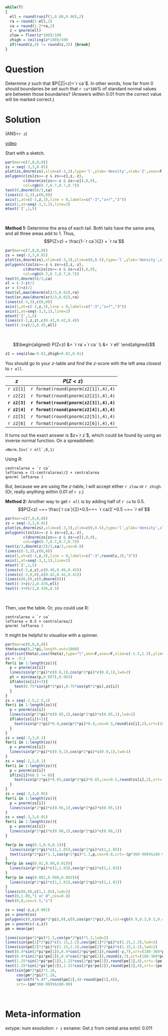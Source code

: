 ```r
while(T)
{
  ell = round(runif(1,0.60,0.98),2)
  ra = round(1-ell,2)
  ca = round(1-2*ra,2)
  z = qnorm(ell)
  zlow = floor(z*100)/100
  zhigh = ceiling(z*100)/100
  if(round(z,4) != round(z,2)) {break}
}
```

Question
========
Determine $z$ such that $P(|Z|<z)=`r ca`$. In other words, how far from 0 should boundaries be set such that `r ca*100`% of standard normal values are between those boundaries? (Answers within 0.01 from the correct value will be marked correct.)


Solution
========

(ANS=`r z`)

[video](https://vimeo.com/531931611){target="_blank"}

Start with a sketch.

```r
par(mar=c(7,0,0,0))
zs = seq(-3,3,0.01)
plot(zs,dnorm(zs),xlim=c(-3,3),type='l',ylab='density',xlab='Z',axes=F,ann=F)
polygon(c(zs[zs>=-z & zs<=z],z,-z),
        c(dnorm(zs[zs>=-z & zs<=z]),0,0),
        col=rgb(0.7,0.7,0.7,0.7))
text(0,dnorm(0)/3,ca)
lines(c(-3,3),c(0,0))
axis(1,at=c(-3,z,3),line = 0,labels=c("-3","z=?","3"))
axis(1,at=seq(-3,3,1),line=2)
mtext('Z',1,5)
```
\

**Method 1:** Determine the area of each tail. Both tails have the same area, and all three areas add to 1. Thus,
$$P(Z>z) = \frac{1-`r ca`}{2} = `r ra`$$
```r
par(mar=c(7,0,0,0))
zs = seq(-3,3,0.01)
plot(zs,dnorm(zs),xlim=c(-3,3),ylim=c(0,0.5),type='l',ylab='density',xlab='Z',axes=F,ann=F)
polygon(c(zs[zs>=-z & zs<=z],z,-z),
        c(dnorm(zs[zs>=-z & zs<=z]),0,0),
        col=rgb(0.7,0.7,0.7,0.7))
text(0,dnorm(0)/3,ca)
xl = (-3-z)/2
xr = (3+z)/2
text(xl,max(dnorm(xl)/3,0.02),ra)
text(xr,max(dnorm(xr)/3,0.02),ra)
lines(c(-3,3),c(0,0))
axis(1,at=c(-3,z,3),line = 0,labels=c("-3","z=?","3"))
axis(1,at=seq(-3,3,1),line=2)
mtext('Z',1,5)
lines(c(-3,z,z),c(0.42,0.42,0.4))
text((-3+z)/2,0.45,ell)
```
\


$$\begin{aligned}
P(Z<z) &= `r ra`+`r ca` \\
&= `r ell`
\end{aligned}$$


```r
z2 = seq(zlow-0.02,zhigh+0.02,0.01)
```

You should go to your $z$-table and find the $z$-score with the left area closest to `r ell`.

| $z$ | $P(Z<z)$ |
|:---:|:---:|
| `r z2[1]` | `r format(round(pnorm(z2[1]),4),4)` |
| `r z2[2]` | `r format(round(pnorm(z2[2]),4),4)` |
| **`r z2[3]`** | **`r format(round(pnorm(z2[3]),4),4)`** |
| **`r z2[4]`** | **`r format(round(pnorm(z2[4]),4),4)`** |
| `r z2[5]` | `r format(round(pnorm(z2[5]),4),4)` |
| `r z2[6]` | `r format(round(pnorm(z2[6]),4),4)` |

It turns out the exact answer is $z=`r z`$, which could be found by using an inverse normal function. On a spreadsheet:
```
=Norm.Inv(`r ell`,0,1)
```
Using R:
```
centralarea = `r ca`
leftarea = (1-centralarea)/2 + centralarea
qnorm( leftarea )
```


But, because we are using the $z$-table, I will accept either `r zlow` or `r zhigh`. (Or, really anything within 0.01 of `r z`.)

**Method 2:** Another way to get `r ell` is by adding half of `r ca` to 0.5.
$$P(Z<z) ~=~ \frac{`r ca`}{2}+0.5~=~ `r ca/2`+0.5 ~=~ `r ell`$$

```r
par(mar=c(7,0,0,0))
zs = seq(-3,3,0.01)
plot(zs,dnorm(zs),xlim=c(-3,3),ylim=c(0,0.5),type='l',ylab='density',xlab='Z',axes=F,ann=F)
polygon(c(zs[zs>=-z & zs<=z],z,-z),
        c(dnorm(zs[zs>=-z & zs<=z]),0,0),
        col=rgb(0.7,0.7,0.7,0.7))
text(z/2,dnorm(z/2)/3,ca/2,cex=0.8)
lines(c(-3,3),c(0,0))
axis(1,at=c(-3,z,3),line = 0,labels=c("-3",round(z,3),"3"))
axis(1,at=seq(-3,3,1),line=2)
mtext('Z',1,5)
lines(c(-3,z,z),c(0.46,0.46,0.45))
lines(c(-3,0,0),c(0.42,0.42,0.41))
lines(c(0,0),c(0,dnorm(0)))
text((-3+z)/2,0.476,ell)
text((-3+0)/2,0.436,0.5)
```
\

Then, use the table. Or, you could use R:
```
centralarea = `r ca`
leftarea = 0.5 + centralarea/2
qnorm( leftarea )
```


It might be helpful to visualize with a spinner.

```r
par(mar=c(0,0,0,0))
theta=seq(0,2*pi,length.out=1000)
plot(sin(theta),cos(theta),type="l",ann=F,axes=F,xlim=c(-1.3,1.3),ylim=c(-1.3,1.3))
zs = -3:3
for(i in 1:length(zs)){
  p = pnorm(zs[i])
  lines(sin(p*2*pi)*c(0.8,1),cos(p*2*pi)*c(0.8,1),lwd=2)
  pt = min(max(p,0.007),0.993)
  if(abs(zs[i])<3){
    text(0.75*sin(pt*2*pi),0.75*cos(pt*2*pi),zs[i])
  }
}
zs = seq(-2.5,2.5,1)
for(i in 1:length(zs)){
  p = pnorm(zs[i])
  lines(sin(p*2*pi)*c(0.85,1),cos(p*2*pi)*c(0.85,1),lwd=2)
  if(abs(zs[i])<3){
    text(sin(p*2*pi)*0.8,cos(p*2*pi)*0.8,cex=0.5,round(zs[i],2),srt=(180-360*p)%%180-90)
  }
}
zs = seq(-3,3,0.1)
for(i in 1:length(zs)){
  p = pnorm(zs[i])
  lines(sin(p*2*pi)*c(0.9,1),cos(p*2*pi)*c(0.9,1),lwd=1)
}
zs = seq(-2,2,0.1)
for(i in 1:length(zs)){
  p = pnorm(zs[i])
  if(zs[i]%%0.5 != 0){
    text(sin(p*2*pi)*0.85,cos(p*2*pi)*0.85,cex=0.5,round(zs[i],2),srt=(180-360*p)%%180-90)
  }
}
zs = seq(-3,3,0.05)
for(i in 1:length(zs)){
  p = pnorm(zs[i])
  lines(sin(p*2*pi)*c(0.95,1),cos(p*2*pi)*c(0.95,1))
}
zs = seq(-3,3,0.01)
for(i in 1:length(zs)){
  p = pnorm(zs[i])
  lines(sin(p*2*pi)*c(0.98,1),cos(p*2*pi)*c(0.98,1))
}

for(p in seq(0.1,0.9,0.1)){
  lines(sin(p*2*pi)*c(1,1.05),cos(p*2*pi)*c(1,1.05))
  text(sin(p*2*pi)*1.1,cos(p*2*pi)*1.1,p,cex=0.8,srt=-(p*360-90)%%180-90)
}
for(p in seq(0.01,0.99,0.01)){
  lines(sin(p*2*pi)*c(1,1.03),cos(p*2*pi)*c(1,1.03))
}
for(p in seq(0.002,0.998,0.002)){
  lines(sin(p*2*pi)*c(1,1.01),cos(p*2*pi)*c(1,1.01))
}
lines(c(0,0),c(1,1.05),lwd=2)
text(0,1.09,"1 or 0",cex=0.8)
text(0,0,cex=1.5,"z")

zs = seq(-z,z,0.001)
ps = pnorm(zs)
polygon(c(0,sin(ps*2*pi),0),c(0,cos(ps*2*pi),0),col=rgb(0.9,0.3,0.3,0.4),border=rgb(0.9,0.3,0.3))
pe = pnorm(c(-z,z))
pm = mean(pe)

lines(sin(ps*2*pi)*1.2,cos(ps*2*pi)*1.2,lwd=2)
lines(sin(pe[1]*2*pi)*c(1.15,1.2),cos(pe[1]*2*pi)*c(1.15,1.2),lwd=2)
lines(sin(pe[2]*2*pi)*c(1.15,1.2),cos(pe[2]*2*pi)*c(1.15,1.2),lwd=2)
text(0.4*sin(2*pi*pe[1]),0.4*cos(2*pi*pe[1]),round(-z,7),srt=(180-360*pe[1])%%180-90)
text(0.4*sin(2*pi*pe[2]),0.4*cos(2*pi*pe[2]),round(z,7),srt=(180-360*pe[2])%%180-90)
text(1.25*sin(2*pi*pe[1]),1.25*cos(2*pi*pe[1]),round(pe[1],4),srt=-(pe[1]*360-90)%%180-90,cex=0.8)
text(1.25*sin(2*pi*pe[2]),1.25*cos(2*pi*pe[2]),round(pe[2],4),srt=-(pe[2]*360-90)%%180-90,cex=0.8)
text(sin(pm*2*pi)*1.16,
     cos(pm*2*pi)*1.16,
     sprintf("%.4f",round(pe[2],4)-round(pe[1],4)),
     srt=-(pm*360-90)%%180-90)
```
\



Meta-information
================
extype: num
exsolution: `r z`
exname: Get z from cental area
extol: 0.011
